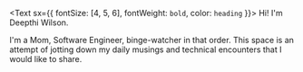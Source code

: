 <Text sx={{ fontSize: [4, 5, 6], fontWeight: `bold`, color: `heading` }}>
  Hi! I'm Deepthi Wilson.
</Text>

I'm a Mom, Software Engineer, binge-watcher in that order. This space is an attempt of jotting down my daily musings and technical encounters that I would like to share.
